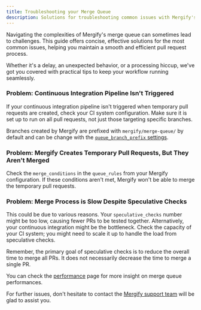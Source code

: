 ```yaml
---
title: Troubleshooting your Merge Queue
description: Solutions for troubleshooting common issues with Mergify's merge queue to ensure smooth and efficient pull request processing.
---
```


Navigating the complexities of Mergify's merge queue can sometimes lead to
challenges. This guide offers concise, effective solutions for the most common
issues, helping you maintain a smooth and efficient pull request process.

Whether it's a delay, an unexpected behavior, or a processing hiccup, we've got
you covered with practical tips to keep your workflow running seamlessly.

### Problem: Continuous Integration Pipeline Isn't Triggered 

If your continuous integration pipeline isn't triggered when temporary pull
requests are created, check your CI system configuration. Make sure it is set
up to run on all pull requests, not just those targeting specific branches.

Branches created by Mergify are prefixed with `mergify/merge-queue/` by default
and can be change with the [`queue_branch_prefix`
settings](/configuration/file-format#queue-rules).

### Problem: Mergify Creates Temporary Pull Requests, But They Aren't Merged

Check the `merge_conditions` in the `queue_rules` from your Mergify
configuration. If these conditions aren't met, Mergify won't be able to merge
the temporary pull requests.

### Problem: Merge Process is Slow Despite Speculative Checks

This could be due to various reasons. Your `speculative_checks` number might be
too low, causing fewer PRs to be tested together. Alternatively, your
continuous integration might be the bottleneck. Check the capacity of your CI
system; you might need to scale it up to handle the load from speculative
checks.

Remember, the primary goal of speculative checks is to reduce the overall time
to merge all PRs. It does not necessarily decrease the time to merge a single
PR.

You can check the [performance](performance) page for more insight on merge
queue performances.

For further issues, don't hesitate to contact the <a
href="mailto:support@mergify.com">Mergify support team</a> will be
glad to assist you.

